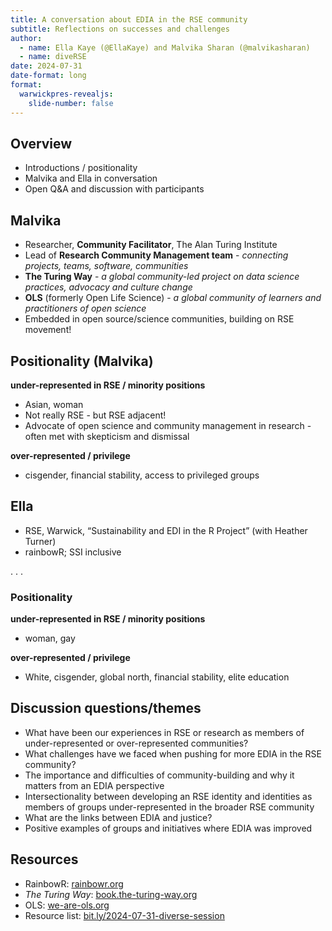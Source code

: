 ```yaml
---
title: A conversation about EDIA in the RSE community
subtitle: Reflections on successes and challenges
author: 
  - name: Ella Kaye (@EllaKaye) and Malvika Sharan (@malvikasharan)
  - name: diveRSE
date: 2024-07-31
date-format: long
format:
  warwickpres-revealjs: 
    slide-number: false
---
```


## Overview

- Introductions / positionality
- Malvika and Ella in conversation
- Open Q&A and discussion with participants

## Malvika

- Researcher, **Community Facilitator**, The Alan Turing Institute
- Lead of **Research Community Management team** - *connecting projects, teams, software, communities*
- **The Turing Way** - *a global community-led project on data science practices, advocacy and culture change*
- **OLS** (formerly Open Life Science) - *a global community of learners and practitioners of open science*
- Embedded in open source/science communities, building on RSE movement!

## Positionality (Malvika)

**under-represented in RSE / minority positions**

- Asian, woman
- Not really RSE - but RSE adjacent!
- Advocate of open science and community management in research - often met with skepticism and dismissal

**over-represented / privilege**

- cisgender, financial stability, access to privileged groups

## Ella

- RSE, Warwick, "Sustainability and EDI in the R Project" (with Heather Turner)
- rainbowR; SSI inclusive

. . .

### Positionality

**under-represented in RSE / minority positions**

- woman, gay

**over-represented / privilege**

- White, cisgender, global north, financial stability, elite education

## Discussion questions/themes

::: {.incremental}

- What have been our experiences in RSE or research as members of under-represented or over-represented communities?
- [What challenges have we faced when pushing for more EDIA in the RSE community?]{.gray}
- The importance and difficulties of community-building and why it matters from an EDIA perspective
- [Intersectionality between developing an RSE identity and identities as members of groups under-represented in the broader RSE community]{.gray}
- What are the links between EDIA and justice?
- [Positive examples of groups and initiatives where EDIA was improved]{.gray}
:::

## Resources

- RainbowR: [rainbowr.org](https://rainbowr.org/)
- *The Turing Way*: [book.the-turing-way.org](https://book.the-turing-way.org/)
- OLS: [we-are-ols.org](https://we-are-ols.org/)
- Resource list: [bit.ly/2024-07-31-diverse-session](https://annuel2.framapad.org/p/2024-07-31-diverse-session)

```{=html}
<!-- needs to be last chunk of presentation otherwise creates an extra slide -->
<!-- requires Quarto v1.3 -->
<!-- tint80 for border, tint20 for title -->
<!-- this should hopefully no longer be necessary in a future version of Quarto -->
<!-- https://github.com/quarto-dev/quarto-cli/issues/5038 -->
<style type="text/css">
div.callout-note {
  border-left-color: #00A9CE !important;
}

div.callout-note.callout-style-default .callout-title {
  background-color: #B3E5F0 !important;
}

div.callout-warning {
  border-left-color: #CB333B !important;
}

div.callout-warning.callout-style-default .callout-title {
  background-color: #EEC3C3 !important;
}

div.callout-tip {
  border-left-color: #6DCDB8 !important;
}

div.callout-tip.callout-style-default .callout-title {
  background-color: #D3F0EB !important;
}

div.callout-important {
  border-left-color: #F1BE48 !important;
}

div.callout-important.callout-style-default .callout-title {
  background-color: #FAECC8 !important;
}

div.callout-caution {
  border-left-color: #E87722 !important;
}

div.callout-caution.callout-style-default .callout-title {
  background-color: #F8D5BC !important;
}
</style>
```
